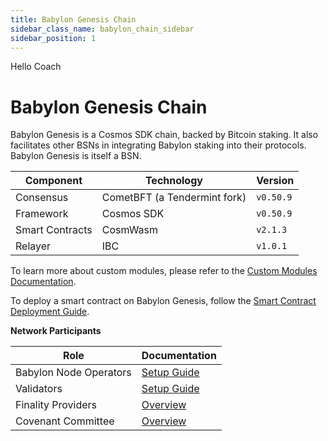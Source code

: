 ```yaml
---
title: Babylon Genesis Chain
sidebar_class_name: babylon_chain_sidebar
sidebar_position: 1
---
```

Hello Coach


# Babylon Genesis Chain

Babylon Genesis is a Cosmos SDK chain, backed by Bitcoin staking. 
It also facilitates other BSNs in integrating Babylon staking into their protocols. 
Babylon Genesis is itself a BSN.

| Component | Technology | Version | 
|-----------|------------|---------|
| Consensus | CometBFT (a Tendermint fork) | `v0.50.9` |
| Framework | Cosmos SDK | `v0.50.9` |
| Smart Contracts | CosmWasm | `v2.1.3` |
| Relayer | IBC | `v1.0.1` |

To learn more about custom modules, please refer to the [Custom Modules Documentation](/guides/architecture/babylon_genesis_modules/epoching).

To deploy a smart contract on Babylon Genesis, follow the [Smart Contract Deployment Guide](/developers/dapps/smart_contract_deployment).

**Network Participants**

| Role | Documentation |
|------|--------------|
| Babylon Node Operators | [Setup Guide](/operators/babylon_node/installation_guide/) |
| Validators | [Setup Guide](/operators/babylon_validators/installation_guide/) |
| Finality Providers | [Overview](/operators/finality_providers/) |
| Covenant Committee | [Overview](/operators/covenant_emulator/) |


